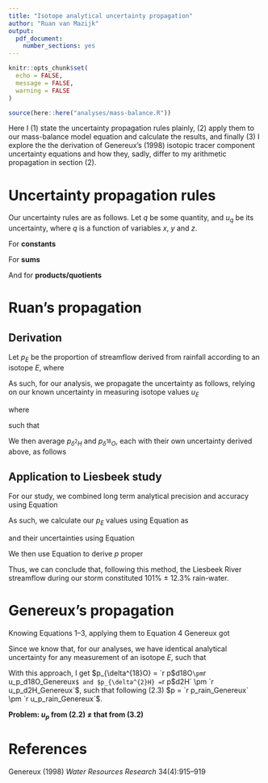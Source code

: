 ```yaml
---
title: "Isotope analytical uncertainty propagation"
author: "Ruan van Mazijk"
output:
  pdf_document:
    number_sections: yes
---
```


```r
knitr::opts_chunk$set(
  echo = FALSE,
  message = FALSE,
  warning = FALSE
)
```

```r
source(here::here("analyses/mass-balance.R"))
```

Here I (1) state the uncertainty propagation rules plainly, (2) apply them to our mass-balance model equation and calculate the results, and finally (3) I explore the the derivation of Genereux's (1998) isotopic tracer component uncertainty equations and how they, sadly, differ to my arithmetic propagation in section (2).

# Uncertainty propagation rules

Our uncertainty rules are as follows. Let $q$ be some quantity, and $u_q$ be its uncertainty, where $q$ is a function of variables $x$, $y$ and $z$.

For **constants**

\begin{align*} \tag{1.1} \label{1.1}
  q &= Bx \\
  \frac{u_q}{q} &= \frac{u_x}{x}
\end{align*}

For **sums**

\begin{align*} \tag{1.2} \label{1.2}
  q &= x \pm y \pm z \\
  u_q &= \sqrt{u_x^2 +u_y^2 + u_z^2}
\end{align*}

And for **products/quotients**

\begin{align*} \tag{1.3} \label{1.3}
  q &= xyz \\
  \frac{u_q}{|q|} &= \sqrt{
    \left( \frac{u_x}{x} \right)^2 +
    \left( \frac{u_y}{y} \right)^2 +
    \left( \frac{u_z}{z} \right)^2
  }
\end{align*}

\break

# Ruan's propagation

## Derivation {-}

Let $p_E$ be the proportion of streamflow derived from rainfall according to an isotope $E$, where

\begin{align*} \tag{2.1} \label{2.1}
  p_E = \frac{E_{streamflow} - E_{baseflow}}
                {E_{rain} - E_{baseflow}}
\end{align*}

As such, for our analysis, we propagate the uncertainty as follows, relying on our known uncertainty in measuring isotope values $u_E$

\begin{align*}
  p_E &= \frac{E_{streamflow} - E_{baseflow}}
              {E_{rain} - E_{baseflow}} \\
  \therefore u_{p_E} &= |p_E| \sqrt{
    \left( \frac{u_{[E_{streamflow} - E_{baseflow}]}}
                {E_{streamflow} - E_{baseflow}} \right)^2 +
    \left( \frac{u_{[E_{rain} - E_{baseflow}]}}
                {E_{rain} - E_{baseflow}} \right)^2
  }
\end{align*}

where

\begin{align*}
  u_{[E_{streamflow} - E_{baseflow}]} = u_{[E_{rain} - E_{baseflow}]} = \sqrt{u_E^2 + u_E^2}
\end{align*}

such that

\begin{align*} \tag{2.2} \label{2.2}
  u_{p_E} = |p_E| \sqrt{
    \left( \frac{\sqrt{u_E^2 + u_E^2}}
                {E_{streamflow} - E_{baseflow}} \right)^2 +
    \left( \frac{\sqrt{u_E^2 + u_E^2}}
                {E_{rain} - E_{baseflow}} \right)^2
  }
\end{align*}

We then average $p_{\delta^{2}H}$ and $p_{\delta^{18}O}$, each with their own uncertainty derived above, as follows

\begin{align*} \tag{2.3} \label{2.3}
  p &= \frac{p_{\delta^{18}O} + p_{\delta^{2}H}}
            {2} \\
  \therefore
  u_p &= |p| \frac{\sqrt{u_{p_{\delta^{18}O}} + u_{p_{\delta^{2}H}}}}
                  {p_{\delta^{18}O} + p_{\delta^{2}H}}
\end{align*}

\break

## Application to Liesbeek study {-}

For our study, we combined long term analytical precision and accuracy using Equation \ref{1.2}

\begin{align*}
  u_{\delta^{18}O} &= \sqrt{`r precision$d18O`^2 + `r accuracy$d18O`^2} \\
  &= `r u$d18O` \\
  u_{\delta^{2}H} &= \sqrt{`r precision$d2H`^2 + `r accuracy$d2H`^2} \\
  &= `r u$d2H`
\end{align*}

As such, we calculate our $p_E$ values using Equation \ref{2.1} as

\begin{align*}
  p_{\delta^{18}O} &= \frac{`r streamflow$d18O` - `r baseflow$d18O`}
                           {`r rain$d18O` - `r baseflow$d18O`} \\
  &= `r p$d18O` \\
  p_{\delta^{2}H} &= \frac{`r streamflow$d2H` - `r baseflow$d2H`}
                          {`r rain$d2H` - `r baseflow$d2H`} \\
  &= `r p$d2H`
\end{align*}

and their uncertainties using Equation \ref{2.2}

\begin{align*}
  u_{p_{\delta^{18}O}} &= |`r p$d18O`| \sqrt{
    \left( \frac{\sqrt{`r u$d18O`^2 + `r u$d18O`^2}}
                {`r streamflow$d18O` - `r baseflow$d18O`} \right) ^ 2 +
    \left( \frac{\sqrt{`r u$d18O`^2 + `r u$d18O`^2}}
                {`r rain$d18O` - `r baseflow$d18O`} \right) ^ 2
  } \\
  &= `r u_p$d18O` \\
  u_{p_{\delta^{2}H}} &= |`r p$d2H`| \sqrt{
    \left( \frac{\sqrt{`r u$d2H`^2 + `r u$d2H`^2}}
                {`r streamflow$d2H` - `r baseflow$d2H`} \right) ^ 2 +
    \left( \frac{\sqrt{`r u$d2H`^2 + `r u$d2H`^2}}
                {`r rain$d2H` - `r baseflow$d2H`} \right) ^ 2
  } \\
  &= `r u_p$d2H`
\end{align*}

We then use Equation \ref{2.3} to derive $p$ proper

\begin{align*}
  p &= \frac{`r p$d18O` + `r p$d2H`}
            {2} \\
  &= `r p_rain` \\
  \therefore 
  u_p &= |`r p_rain`| \frac{\sqrt{`r u_p$d18O` + `r u_p$d2H`}}
                           {`r p$d18O` + `r p$d2H`} \\
  &= `r u_p_rain`
\end{align*}

Thus, we can conclude that, following this method, the Liesbeek River streamflow during our storm constituted 101% ± 12.3% rain-water.

\break

# Genereux's propagation

Knowing Equations 1--3, applying them to Equation 4 Genereux got

\begin{align*}
  u_{p_E} = \sqrt{
    \left( u_{E_{baseflow}} \frac{E_{rain} - E_{streamflow}}
                                 {\left( E_{rain} - E_{baseflow} \right)^2} \right)^2 +
    \left( u_{E_{rain}} \frac{E_{streamflow} - E_{baseflow}}
                             {\left( E_{rain} - E_{baseflow} \right)^2} \right)^2 +
    \left( u_{E_{streamflow}} \frac{-1}
                                   {E_{rain} - E_{baseflow}} \right)^2
  }
\end{align*}

Since we know that, for our analyses, we have identical analytical uncertainty for any measurement of an isotope $E$, such that

\begin{align*}
  u_{E_{streamflow}} = u_{E_{rain}} = u_{E_{baseflow}} = u_E
\end{align*}

With this approach, I get $p_{\delta^{18}O} = `r p$d18O` \pm `r u_p_d18O_Genereux`$ and $p_{\delta^{2}H} = `r p$d2H` \pm `r u_p_d2H_Genereux`$, such that following (2.3) $p = `r p_rain_Genereux` \pm `r u_p_rain_Genereux`$.

**Problem: $u_p$ from (2.2) $\ne$ that from (3.2)**

# References {-}

Genereux (1998) *Water Resources Research* 34(4):915--919
